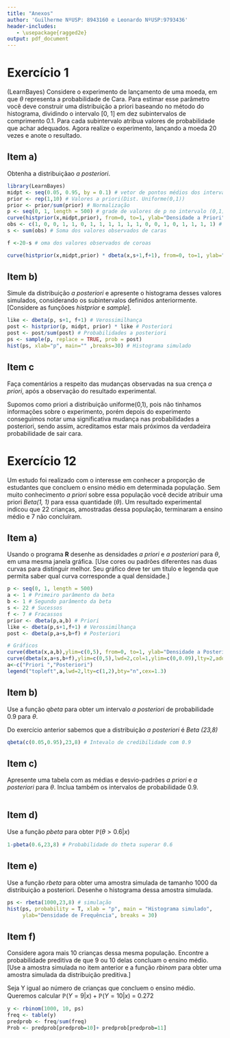```yaml
---
title: "Anexos"
author: 'Guilherme NºUSP: 8943160 e Leonardo NºUSP:9793436'
header-includes:
   - \usepackage{ragged2e}
output: pdf_document
---
```


# Exercício 1

(LearnBayes) Considere o experimento de lançamento de uma moeda, em que $\theta$ representa a probabilidade de Cara. Para estimar esse parâmetro você deve construir uma distribuição a priori baseando no método do histograma, dividindo o intervalo [0, 1] em dez subintervalos de comprimento
0.1. Para cada subintervalo atribua valores de probabilidade que achar adequados. Agora realize o experimento, lançando a moeda 20 vezes e anote o resultado.

## Item a) 
Obtenha a distribuiçãao *a posteriori*.
\center
```r
library(LearnBayes)
midpt <- seq(0.05, 0.95, by = 0.1) # vetor de pontos médios dos intervalos
prior <- rep(1,10) # Valores a priori(Dist. Uniforme(0,1))
prior <- prior/sum(prior) # Normalização
p <- seq(0, 1, length = 500) # grade de valores de p no intervalo (0,1) 
curve(histprior(x,midpt,prior), from=0, to=1, ylab="Densidade a Priori",ylim=c(0,.3))
obs <- c(1, 0, 0, 1, 1, 0, 1, 1, 1, 1, 1, 1, 0, 0, 1, 0, 1, 1, 1, 1) # Valores observados de caras
s <- sum(obs) # Soma dos valores observados de caras

f <-20-s # oma dos valores observados de coroas

curve(histprior(x,midpt,prior) * dbeta(x,s+1,f+1), from=0, to=1, ylab="Densidade a Posteriori") 

```
\justify

## Item b)
Simule da distribuição *a posteriori* e apresente o histograma desses valores simulados, considerando os subintervalos definidos anteriormente. [Considere as funçõoes *histprior* e *sample*].
\center
```r
like <- dbeta(p, s+1, f+1) # Verossimilhança
post <- histprior(p, midpt, prior) * like # Posteriori
post <- post/sum(post) # Probabilidades a posteriori
ps <- sample(p, replace = TRUE, prob = post)
hist(ps, xlab="p", main="" ,breaks=30) # Histograma simulado
```
\justify

## Item c
Faça comentários a respeito das mudanças observadas na sua crença *a priori*, após a observação do resultado experimental.

Supomos como priori a distribuição uniforme(0,1), pois não tinhamos informações sobre o experimento, porém depois do experimento conseguimos notar uma significativa mudança nas probabilidades a posteriori, sendo assim, acreditamos estar mais próximos da verdadeira probabilidade de sair cara.

# Exercício 12

Um estudo foi realizado com o interesse em conhecer a proporção de estudantes que concluem o ensino médio em determinada população. Sem muito conhecimento *a priori* sobre essa população você decide atribuir uma priori *Beta(1, 1)* para essa quantidade ($\theta$). Um resultado experimental indicou que 22 crianças, amostradas dessa população, terminaram a ensino médio e 7 não concluíram.

## Item a)
Usando o programa **R** desenhe as densidades *a priori* e *a posteriori* para $\theta$, em uma mesma janela gráfica. [Use cores ou padrões diferentes nas duas curvas para distinguir melhor. Seu gráfico deve ter um título e legenda que permita saber qual curva corresponde a qual densidade.]
\center
```r
p <- seq(0, 1, length = 500)
a <- 1 # Primeiro parâmento da beta
b <- 1 # Segundo parâmento da beta
s <- 22 # Sucessos
f <- 7 # Fracassos 
prior <- dbeta(p,a,b) # Priori
like <- dbeta(p,s+1,f+1) # Verossimilhança
post <- dbeta(p,a+s,b+f) # Posteriori

# Gráficos
curve(dbeta(x,a,b),ylim=c(0,5), from=0, to=1, ylab="Densidade a Posteriori",xlab=expression(theta))
curve(dbeta(x,a+s,b+f),ylim=c(0,5),lwd=2,col=1,ylim=c(0,0.09),lty=2,add = T)
a<-c("Priori ","Posteriori")
legend("topleft",a,lwd=2,lty=c(1,2),bty="n",cex=1.3)

```
\justify

## Item b)
Use a função *qbeta* para obter um intervalo *a posteriori* de probabilidade 0.9 para $\theta$.

Do exercício anterior sabemos que a distribuição *a posteriori* é *Beta (23,8)*
``` r
qbeta(c(0.05,0.95),23,8) # Intevalo de credibilidade com 0.9
```

## Item c)
Apresente uma tabela com as médias e desvio-padrões *a priori* e *a posteriori* para $\theta$. Inclua também os intervalos de probabilidade 0.9.
```r

```

## Item d)
Use a função *pbeta* para obter $\mathbb{P}(\theta > 0.6 | x)$
```r
1-pbeta(0.6,23,8) # Probabilidade do theta superar 0.6
```

## Item e)
Use a função *rbeta* para obter uma amostra simulada de tamanho 1000 da distribuição a posteriori. Desenhe o histograma dessa amostra simulada.
\center
```r
ps <- rbeta(1000,23,8) # simulação
hist(ps, probability = T, xlab = "p", main = "Histograma simulado",
     ylab="Densidade de Frequência", breaks = 30)
```
\justify
## Item f)
Considere agora mais 10 crianças dessa mesma população. Encontre a probabilidade preditiva de que 9 ou 10 delas concluam o ensino médio. [Use a amostra simulada no item anterior e a função *rbinom* para obter uma amostra simulada da distribuição preditiva.]

Seja Y igual ao número de crianças que concluem o ensino médio.
Queremos calcular $\mathbb{P}(Y=9 | x)+\mathbb{P}(Y=10 | x)$ = 0.272
```r
y <- rbinom(1000, 10, ps)
freq <- table(y)
predprob <- freq/sum(freq)
Prob <- predprob[predprob=10]+ predprob[predprob=11]
```

